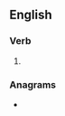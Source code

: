 ==English==

===Verb===
{{head|en|verb form}}

# {{present participle of|neutralise|lang=en|nocat=1}}

===Anagrams===
* {{anagrams|en|a=aegiilnnrstu|interlinguas|reinsulating}}